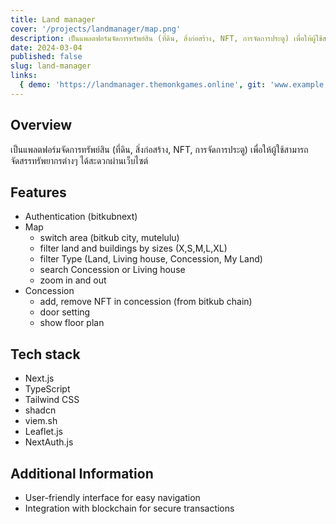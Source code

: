 ```yaml
---
title: Land manager
cover: '/projects/landmanager/map.png'
description: เป็นแพลตฟอร์มจัดการทรัพย์สิน (ที่ดิน, สิ่งก่อสร้าง, NFT, การจัดการประตู) เพื่อให้ผู้ใช้สามารถจัดสรรทรัพยากรต่างๆ ได้สะดวกผ่านเว็บไซต์
date: 2024-03-04
published: false
slug: land-manager
links:
  { demo: 'https://landmanager.themonkgames.online', git: 'www.example.com' }
---
```


## Overview

เป็นแพลตฟอร์มจัดการทรัพย์สิน (ที่ดิน, สิ่งก่อสร้าง, NFT, การจัดการประตู) เพื่อให้ผู้ใช้สามารถจัดสรรทรัพยากรต่างๆ ได้สะดวกผ่านเว็บไซต์

## Features

- Authentication (bitkubnext)
- Map
  - switch area (bitkub city, mutelulu)
  - filter land and buildings by sizes (X,S,M,L,XL)
  - filter Type (Land, Living house, Concession, My Land)
  - search Concession or Living house
  - zoom in and out
- Concession
  - add, remove NFT in concession (from bitkub chain)
  - door setting
  - show floor plan

## Tech stack

- Next.js
- TypeScript
- Tailwind CSS
- shadcn
- viem.sh
- Leaflet.js
- NextAuth.js

## Additional Information

- User-friendly interface for easy navigation
- Integration with blockchain for secure transactions
